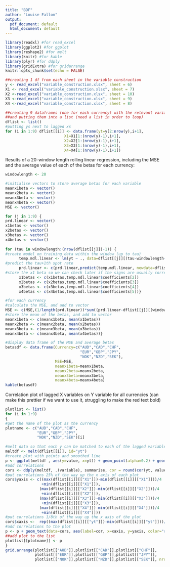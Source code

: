 ```yaml
---
title: "BDF"
author: "Louise Fallon"
output:
  pdf_document: default
  html_document: default
---
```


```r
library(readxl) #for read_excel
library(ggplot2) #for ggplot
library(reshape2) #for melt
library(knitr) #for kable
library(plyr) #for ddply
library(gridExtra) #for gridarrange
knitr::opts_chunk$set(echo = FALSE)
```


```r
##creating 1 df from each sheet in the variable construction
y <- read_excel("variable_construction.xlsx", sheet = 6)
X1 <- read_excel("variable_construction.xlsx", sheet = 7)
X2 <-read_excel("variable_construction.xlsx", sheet = 10)
X3 <-read_excel("variable_construction.xlsx", sheet = 9)
X4 <-read_excel("variable_construction.xlsx", sheet = 8)

##creating 9 dataframes (one for each currency) with the relevant variables
##and putting them into a list (need a list in order to loop)
dflist <- list()
#putting ys next to lagged xs
for (i in 1:9) dflist[[i]] <- data.frame(yt=y[2:nrow(y),i+1],
                          X1=X1[1:(nrow(y)-1),i+1],
                          X2=X2[1:(nrow(y)-1),i+1],
                          X3=X3[1:(nrow(y)-1),i+1],
                          X4=X4[1:(nrow(y)-1),i+1])
```

Results of a 20-window length rolling linear regression, including the MSE and the average value of each of the betas for each currency:

```r
windowlength <- 20

#initialise vectors to store average betas for each variable
meanx1beta <- vector()
meanx2beta <- vector()
meanx3beta <- vector()
meanx4beta <- vector()
MSE <- vector()

for (j in 1:9) {
prd.linear <- vector()
x1betas <- vector()
x2betas <- vector()
x3betas <- vector()
x4betas <- vector()
  
for (tau in windowlength:(nrow(dflist[[j]])-1)) {
#create model on training data within the window (up to tau)
      temp.mdl.linear <- lm(yt ~ ., data=dflist[[j]][(tau-windowlength+1):tau,])
#predict the tau+1th spot rate
      prd.linear <- c(prd.linear,predict(temp.mdl.linear, newdata=dflist[[j]][tau+1,2:5]))
#store the x1 beta so we can check later if the signs are usually correct
      x1betas <- c(x1betas,temp.mdl.linear$coefficients[2])
      x2betas <- c(x2betas,temp.mdl.linear$coefficients[3])
      x3betas <- c(x3betas,temp.mdl.linear$coefficients[4])
      x4betas <- c(x4betas,temp.mdl.linear$coefficients[5])}

#for each currency
#calculate the MSE, and add to vector
MSE <- c(MSE,(1/length(prd.linear))*sum((prd.linear-dflist[[j]][(windowlength+1):412,"yt"])^2))
#store the mean of the betas, and add to vector
meanx1beta <- c(meanx1beta, mean(x1betas))
meanx2beta <- c(meanx2beta, mean(x2betas))
meanx3beta <- c(meanx3beta, mean(x3betas))
meanx4beta <- c(meanx4beta, mean(x4betas))}

#display data frame of the MSE and average betas
betasdf <- data.frame(Currency=c("AUD","CAD","CHF",
                                 "EUR","GBP","JPY",
                                 "NOK","NZD","SEK"),
                      MSE=MSE,
                      meanx1beta=meanx1beta,
                      meanx2beta=meanx2beta,
                      meanx3beta=meanx3beta,
                      meanx4beta=meanx4beta)
kable(betasdf)
```

\newpage

Correlation plot of lagged X variables on Y variable for all currencies (can make this prettier if we want to use it, struggling to make the red text bold)

```r
plotlist <- list()
for (i in 1:9)
{
#get the name of the plot as the currency
plotname <- c("AUD","CAD","CHF",
              "EUR","GBP","JPY",
              "NOK","NZD","SEK")[i]

#melt data so that each y can be matched to each of the lagged variables
meltdf <- melt(dflist[[i]], id="yt")
#create plot with points and smoothed line
p <- ggplot(meltdf , aes(y=value, x=yt)) + geom_point(alpha=0.2) + geom_smooth() + facet_grid( variable ~ ., scales="free") + theme_light()
#add correlations
cors <- ddply(meltdf, .(variable), summarise, cor = round(cor(yt, value), 2))
#put correlations 25% of the way up the x axis of each plot
cors$yaxis <- c((max(dflist[[i]][["X1"]])-min(dflist[[i]][["X1"]]))/4
                +min(dflist[[i]][["X1"]]),
               (max(dflist[[i]][["X2"]])-min(dflist[[i]][["X2"]]))/4
                +min(dflist[[i]][["X2"]]),
               (max(dflist[[i]][["X3"]])-min(dflist[[i]][["X3"]]))/4
                +min(dflist[[i]][["X3"]]),
               (max(dflist[[i]][["X4"]])-min(dflist[[i]][["X4"]]))/4
                +min(dflist[[i]][["X4"]]))
#put correlations 1/8th of the way up the x axis of the plot
cors$xaxis <-  rep((max(dflist[[i]][["yt"]])-min(dflist[[i]][["yt"]]))/8 + min(dflist[[i]][["yt"]]),4)
#add correlations to the plot
p <- p + geom_text(data=cors, aes(label=cor, x=xaxis, y=yaxis, color="red")) + theme(legend.position="none", axis.text.x=element_blank(), axis.ticks.x=element_blank(), axis.text.y=element_blank(), axis.ticks.y=element_blank()) + ylab("") + ggtitle(plotname)
##add plot to the list
plotlist[[plotname]] <- p
}
grid.arrange(plotlist[["AUD"]],plotlist[["CAD"]],plotlist[["CHF"]],
             plotlist[["EUR"]],plotlist[["GBP"]],plotlist[["JPY"]],
             plotlist[["NOK"]],plotlist[["NZD"]],plotlist[["SEK"]], nrow=3)
```

